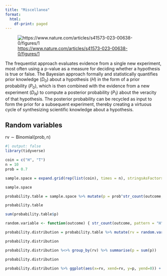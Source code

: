 ```yaml
---
title: "Miscellanea"
format:
  html:
    df-print: paged
---
```


![<https://www.nature.com/articles/s41573-023-00638-0/figures/1>](images/image-302188697.png)

The frequentist approach evaluates evidence from a single new experiment, most often using a p-value as a measure for deciding whether a hypothesis is true or false. The Bayesian approach formally and statistically quantifies prior knowledge ($D_0$) about a hypothesis ($H$) in the form of a prior probability ($P_0$), which is then combined with the evidence from a new experiment ($D_N$) to compute a posterior probability ($P_1$) about the veracity of that hypothesis. The posterior probability can be recycled as input to form the prior for a subsequent experiment, thereby creating a virtuous cycle of synthesizing scientific knowledge about a hypothesis.

## Random variables

$\text{rv} \sim \text{Binomial}(\text{prob}, \text{n})$

```r
#| output: false
library(tidyverse)
```

```r
coin = c("H", "T")
n = 10
prob = 0.7

sample.space = expand.grid(rep(list(coin), times = n), stringsAsFactors = FALSE) %>% tibble %>% unite("outcome", all_of(1:n), sep = "")

sample.space

probability.table = sample.space %>% mutate(p = prob^str_count(outcome, pattern = "H") * (1 - prob)^str_count(outcome, pattern = "T"))

probability.table

sum(probability.table$p)

random.variable <- function(outcome) { str_count(outcome, pattern = "H") }

probability.distribution = probability.table %>% mutate(rv = random.variable(outcome))

probability.distribution

probability.distribution %<>% group_by(rv) %>% summarise(p = sum(p))

probability.distribution

probability.distribution %>% ggplot(aes(x=rv, xend=rv, y=p, yend=0)) + geom_point() + geom_segment()
```
